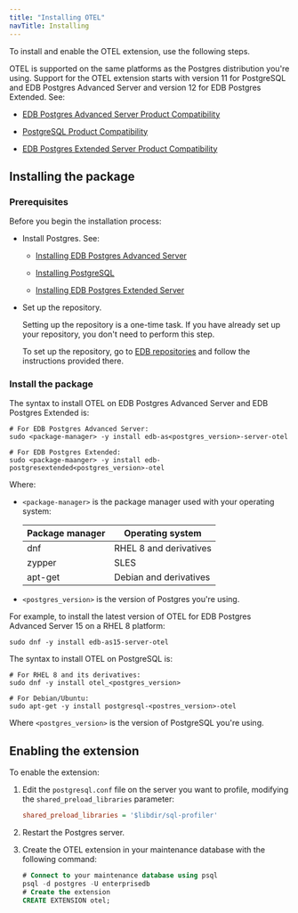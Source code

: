 ```yaml
---
title: "Installing OTEL"
navTitle: Installing
---
```


To install and enable the OTEL extension, use the following steps.

OTEL is supported on the same platforms as the Postgres distribution you're using. Support for the OTEL extension starts with version 11 for PostgreSQL and EDB Postgres Advanced Server and version 12 for EDB Postgres Extended. See:
- [EDB Postgres Advanced Server Product Compatibility](https://www.enterprisedb.com/platform-compatibility#epas)

- [PostgreSQL Product Compatibility](https://www.enterprisedb.com/resources/platform-compatibility#pg)
- [EDB Postgres Extended Server Product Compatibility](https://www.enterprisedb.com/resources/platform-compatibility#epas_extended)

## Installing the package

### Prerequisites

Before you begin the installation process:

- Install Postgres. See:
  - [Installing EDB Postgres Advanced Server](/epas/latest/installing/)

  - [Installing PostgreSQL](https://www.postgresql.org/download/) 

  - [Installing EDB Postgres Extended Server](/pge/latest/installing/)

- Set up the repository.

  Setting up the repository is a one-time task. If you have already set up your repository, you don't need to perform this step.

  To set up the repository, go to [EDB repositories](https://www.enterprisedb.com/repos-downloads) and follow the instructions provided there.


### Install the package

The syntax to install OTEL on EDB Postgres Advanced Server and EDB Postgres Extended is:

```shell
# For EDB Postgres Advanced Server:
sudo <package-manager> -y install edb-as<postgres_version>-server-otel

# For EDB Postgres Extended:
sudo <package-maanger> -y install edb-postgresextended<postgres_version>-otel
```

Where:

- `<package-manager>` is the package manager used with your operating system:

  | Package manager |             Operating system     |
  | --------------- | -------------------------------- |
  | dnf             | RHEL 8 and derivatives           |
  | zypper          | SLES                             |
  | apt-get         | Debian and derivatives           |

- `<postgres_version>` is the version of Postgres you're using. 

For example, to install the latest version of OTEL for EDB Postgres Advanced Server 15 on a RHEL 8 platform:

```shell
sudo dnf -y install edb-as15-server-otel
```

The syntax to install OTEL on PostgreSQL is:

```shell
# For RHEL 8 and its derivatives:
sudo dnf -y install otel_<postgres_version>

# For Debian/Ubuntu:
sudo apt-get -y install postgresql-<postres_version>-otel
```

Where `<postgres_version>` is the version of PostgreSQL you're using.


## Enabling the extension

To enable the extension:

1. Edit the `postgresql.conf` file on the server you want to profile, modifying the `shared_preload_libraries` parameter:

    ```ini
    shared_preload_libraries = '$libdir/sql-profiler'
    ```

1. Restart the Postgres server.

1. Create the OTEL extension in your maintenance database with the following command: 

   ```sql
   # Connect to your maintenance database using psql
   psql -d postgres -U enterprisedb
   # Create the extension
   CREATE EXTENSION otel;
   ```




